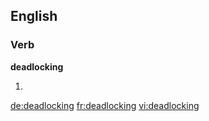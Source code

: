 
==English==

===Verb===
'''deadlocking'''

# {{present participle of|deadlock}}

[[de:deadlocking]]
[[fr:deadlocking]]
[[vi:deadlocking]]